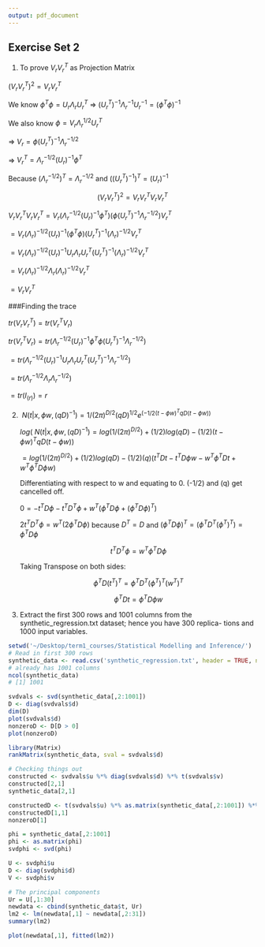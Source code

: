 ```yaml
---
output: pdf_document
---
```

## Exercise Set 2

1. To prove $V_rV_r^{T}$ as Projection Matrix 
  
  $(V_rV_r^{T})^2 = V_rV_r^{T}$ 
  
  We know $\phi^{T}\phi = U_r\Lambda_rU_r^{T}$   =>   $(U_r^{T})^{-1}\Lambda_r^{-1}U_r^{-1} = (\phi^{T}\phi)^{-1}$
  
  We also know $\phi = V_r\Lambda_r^{1/2}U_r^{T}$   
  
  =>   $V_r = \phi(U_r^{T})^{-1}\Lambda_r^{-1/2}$   
  
  => $V_r^{T} = \Lambda_r^{-1/2}(U_r)^{-1}\phi^{T}$ 
  
  Because $(\Lambda_r^{-1/2})^{T} = \Lambda_r^{-1/2}$ and $((U_r^{T})^{-1})^{T} = (U_r)^{-1}$
  
   $$(V_rV_r^{T})^2 = V_rV_r^{T}V_rV_r^{T}$$
   
   $V_rV_r^{T}V_rV_r^{T} = V_r(\Lambda_r^{-1/2}(U_r)^{-1}\phi^{T})(\phi(U_r^{T})^{-1}\Lambda_r^{-1/2})V_r^{T}$
   
   
   $= V_r(\Lambda_r)^{-1/2}(U_r)^{-1}(\phi^{T}\phi)(U_r^{T})^{-1}(\Lambda_r)^{-1/2}V_r^{T}$
   
   $= V_r(\Lambda_r)^{-1/2}(U_r)^{-1}U_r\Lambda_rU_r^{T}(U_r^{T})^{-1}(\Lambda_r)^{-1/2}V_r^{T}$
   
   $= V_r(\Lambda_r)^{-1/2}\Lambda_r(\Lambda_r)^{-1/2}V_r^{T}$
   
   $= V_rV_r^{T}$  
   
###Finding the trace

   $tr(V_rV_r^{T}) = tr(V_r^{T}V_r)$
   
   $tr(V_r^{T}V_r) = tr(\Lambda_r^{-1/2}(U_r)^{-1}\phi^{T}\phi(U_r^{T})^{-1}\Lambda_r^{-1/2})$
   
   $= tr(\Lambda_r^{-1/2}(U_r)^{-1}U_r\Lambda_rU_r^{T}(U_r^{T})^{-1}\Lambda_r^{-1/2})$
   
   $= tr(\Lambda_r^{-1/2}\Lambda_r\Lambda_r^{-1/2})$
   
   $= tr(I_{(r)}) = r$

2. $\ N(t | x, \phi w,(qD)^{-1}) = 1/(2\pi)^{D/2}(qD)^{1/2}e^{(-1/2(t - \phi w)^{T}qD(t - \phi w))}$
   
   $log(\ N(t | x, \phi w,(qD)^{-1}) = log(1/(2\pi)^{D/2}) + (1/2)log(qD) -(1/2)(t - \phi w)^{T}qD(t - \phi w))$
   
   $= log(1/(2\pi)^{D/2}) + (1/2)log(qD) -(1/2)(q)(t^{T}Dt - t^{T}D\phi w - w^{T}\phi^{T} Dt + w^{T} \phi^{T} D \phi w)$
   
   Differentiating with respect to w and equating to 0. (-1/2) and (q) get cancelled off.
   
   $0 = -t^{T}D\phi -t^{T}D^{T}\phi + w^{T}(\phi^{T} D \phi + (\phi^{T} D \phi)^{T})$
   
   $2t^{T}D^{T}\phi = w^{T}(2 \phi^{T} D \phi)$ because $D^{T} = D$ and $(\phi^{T} D \phi)^{T} = (\phi^{T} D^{T} (\phi^{T})^{T}) = \phi^{T} D \phi$ 
   
   $$t^{T}D^{T}\phi = w^{T}\phi^{T} D \phi$$
   
   Taking Transpose on both sides:
   
   $$\phi^{T}D(t^{T})^{T} = \phi^{T} D^{T} (\phi^{T})^{T} (w^{T})^{T} $$
   
   $$\phi^{T}Dt = \phi^{T} D \phi w$$

3. Extract the first 300 rows and 1001 columns from the synthetic_regression.txt dataset; hence you have 300 replica- tions and 1000 input variables.


```r
setwd('~/Desktop/term1_courses/Statistical Modelling and Inference/')
# Read in first 300 rows
synthetic_data <- read.csv('synthetic_regression.txt', header = TRUE, nrows = 300, sep = " ")
# already has 1001 columns
ncol(synthetic_data)
# [1] 1001

svdvals <- svd(synthetic_data[,2:1001])
D <- diag(svdvals$d)
dim(D)
plot(svdvals$d)
nonzeroD <- D[D > 0]
plot(nonzeroD)

library(Matrix)
rankMatrix(synthetic_data, sval = svdvals$d)

# Checking things out
constructed <- svdvals$u %*% diag(svdvals$d) %*% t(svdvals$v)
constructed[2,1]
synthetic_data[2,1]

constructedD <- t(svdvals$u) %*% as.matrix(synthetic_data[,2:1001]) %*% svdvals$v
constructedD[1,1]
nonzeroD[1]

phi = synthetic_data[,2:1001]
phi <- as.matrix(phi)
svdphi <- svd(phi)

U <- svdphi$u
D <- diag(svdphi$d)
V <- svdphi$v

# The principal components
Ur = U[,1:30]
newdata <- cbind(synthetic_data$t, Ur)
lm2 <- lm(newdata[,1] ~ newdata[,2:31])
summary(lm2)

plot(newdata[,1], fitted(lm2))
```